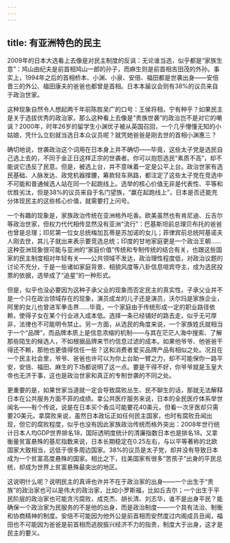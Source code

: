 ```yaml
---
---
---
```

title: 有亚洲特色的民主
---







2009年的日本大选看上去像是对民主制度的反讽：无论谁当选，似乎都是“家族生意”：鸠山由纪夫是前首相鸠山一郎的孙子，而麻生则是前首相吉田茂的外孙。事实上，1994年之后的首相桥本、小渊、小泉、安倍、福田都是世袭出身——安倍晋三的外公、福田康夫的爸爸也都曾是首相。日本本届议会则有38%的议员来自于政治世家。

这种现象自然令人想起两千年前陈胜吴广的口号：王侯将相，宁有种乎？如果民主是关于选拔优秀的政治家，那么这种看上去像是“贵族世袭”的政治岂不是对它的嘲讽？2000年，时年26岁的留学生小渊优子被从英国召回，一个几乎懵懂无知的小姑娘，凭什么立刻就当选日本众议员呢？就凭她爸爸是刚去世的首相小渊惠三？

确切地说，世袭政治这个词用在日本身上并不确切——毕竟，这些太子党是选民自己选上去的，不同于金正日这样正宗的世袭者。你可以抱怨选民“素质不高”，却不能说它违反了民意。但是，被选上台，并不意味着一定是公平上台。政治世家有选民基础、人脉发达、政党机器撑腰，筹款轻车熟路，都注定了这些太子党在竞选中不可能和普通候选人站在同一个起跑线上。选举的核心价值无非是代表性、平等和优胜劣汰，但是38%的议员来自于名门望族，“赢在起跑线上”，日本是否还能充分体现民主的这些核心价值，就需要打上问号。

一个有趣的现象是，家族政治传统在亚洲格外吃香。欧美虽然也有肯尼迪、丘吉尔等政治世家，但权力代代相传显然没有亚洲“流行”：巴基斯坦前总理贝布托的爸爸也曾是总理；印尼第一位女总统梅加瓦蒂是苏加诺的女儿；菲律宾前总统阿基诺夫人刚去世，其儿子就出来表示要竞选总统；印度的甘地家庭更是一个政治王朝……这种亚洲现象很可能与亚洲的“家庭价值”传统和专制传统的结合有关，也跟这些国家的民主制度相对年轻有关——公共领域不发达，政治理性程度低，对政治议题的讨论不充分，于是一些诸如家庭背景、相貌风度等八卦信息喧宾夺主，成为选民投票的依据，选举成了“追星”的一种形式。

但是，似乎也没必要因为这种子承父业的现象而否定民主的真实性。子承父业并不是一个只在政治领域存在的现象，演员成龙的儿子还是演员，沃尔玛是家族企业，阿里的女儿也曾进军拳击界……毕竟，一个家庭由于传统形成一定的职业路径依赖，使得子女在某个行业进入成本低。选择一条已经铺好的路去走，似乎无可厚非，法律也不可能明令禁止。另一方面，从选民的角度来说，一个家族姓氏就相当于一个“品牌”，而品牌本质上是信息浓缩的机制——与其在茫茫人海中搜索、了解那些陌生的候选人，不如根据品牌来节约信息过滤的成本。如果他爷爷、他爸爸干得还不赖，那他也更值得信任一些？这和消费者爱买品牌产品有相似之处。况且在一个民主社会里，爷爷、爸爸也许可以为你上台助一臂之力，却不可能保你一路平安，安倍、福田、麻生的下场都说明了这一点。要是干得不好，你爷爷就是玉皇大帝也无济于事，这也是政治世家和真正的专制世袭的不同之处。

更重要的是，如果世家当道就一定会导致腐败丛生、民不聊生的话，那就无法解释日本在公共服务方面不菲的成绩。拿公共医疗服务来说，日本的全民医疗体系举世闻名——有个传说，说是在日本买个香瓜可能要花40美元，但看一次牙医却只需要20美元。拿腐败来说，虽然日本政坛正如任何民主国家，也时有腐败丑闻出现，但它的腐败程度，似乎也没有因此家族政治传统而格外突出：2008年世行统计日本人均GDP世界排名18，国际透明度统计的清廉指数日本也是排名18。又拿衡量贫富悬殊的基尼指数来说，日本长期稳定在0.25左右，与以平等著称的北欧国家大致相当，远低于很多周边国家。38%的议员是太子党，却并没有导致日本成为一个贫富高度悬殊的国家。相比之下，拉美国家有很多“苦孩子”出身的平民总统，却成为世界上贫富悬殊最突出的地区。

这说明什么呢？说明民主的真谛也许并不在于政治家的出身——一个出生于“贵族”的政治家也可以是伟大的政治家，比如小罗斯福，比如丘吉尔；一个出生于平民阶层的政治家也可能贪污腐败，成克杰、胡长清、刘志华，谁不是出身平民？能确保一个政治家为民服务的不是他的出身，而是政治制度——一个具有法治、制衡和协商精神的制度。安倍不可能因为他外公是前首相而安然度过内阁成员丑闻，福田也不可能因为爸爸是前首相而逃脱振兴经济不力的指责，制度大于出身，这才是民主的要义。